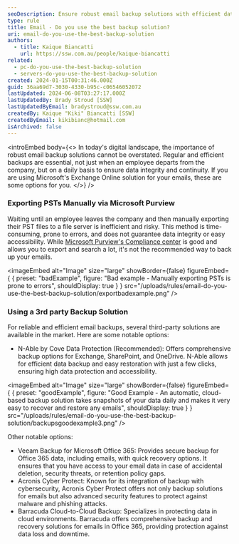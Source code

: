 ```yaml
---
seoDescription: Ensure robust email backup solutions with efficient data integrity and continuity using Microsoft Exchange Online or reliable third-party options.
type: rule
title: Email - Do you use the best backup solution?
uri: email-do-you-use-the-best-backup-solution
authors:
  - title: Kaique Biancatti
    url: https://ssw.com.au/people/kaique-biancatti
related:
  - pc-do-you-use-the-best-backup-solution
  - servers-do-you-use-the-best-backup-solution
created: 2024-01-15T00:31:46.000Z
guid: 36aa69d7-3030-4330-b95c-c06546052072
lastUpdated: 2024-06-08T03:27:17.000Z
lastUpdatedBy: Brady Stroud [SSW]
lastUpdatedByEmail: bradystroud@ssw.com.au
createdBy: Kaique "Kiki" Biancatti [SSW]
createdByEmail: kikibianc@hotmail.com
isArchived: false
---
```


<introEmbed
  body={<>
In today's digital landscape, the importance of robust email backup solutions cannot be overstated. Regular and efficient backups are essential, not just when an employee departs from the company, but on a daily basis to ensure data integrity and continuity. If you are using Microsoft's Exchange Online solution for your emails, these are some options for you.
  </>}
/>
### Exporting PSTs Manually via Microsoft Purview

Waiting until an employee leaves the company and then manually exporting their PST files to a file server is inefficient and risky. This method is time-consuming, prone to errors, and does not guarantee data integrity or easy accessibility.
While [Microsoft Purview's Compliance center](https://compliance.microsoft.com/contentsearchv2) is good and allows you to export and search a lot, it's not the recommended way to back up your emails.

<imageEmbed
  alt="Image"
  size="large"
  showBorder={false}
  figureEmbed={ {
    preset: "badExample",
    figure: "Bad example - Manually exporting PSTs is prone to errors",
    shouldDisplay: true
  } }
  src="/uploads/rules/email-do-you-use-the-best-backup-solution/exportbadexample.png"
/>

### Using a 3rd party Backup Solution

For reliable and efficient email backups, several third-party solutions are available in the market. Here are some notable options:

- N-Able by Cove Data Protection (Recommended): Offers comprehensive backup options for Exchange, SharePoint, and OneDrive. N-Able allows for efficient data backup and easy restoration with just a few clicks, ensuring high data protection and accessibility.

<imageEmbed
  alt="Image"
  size="large"
  showBorder={false}
  figureEmbed={ {
    preset: "goodExample",
    figure: "Good Example - An automatic, cloud-based backup solution takes snapshots of your data daily and makes it very easy to recover and restore any emails",
    shouldDisplay: true
  } }
  src="/uploads/rules/email-do-you-use-the-best-backup-solution/backupsgoodexample3.png"
/>

Other notable options:

- Veeam Backup for Microsoft Office 365: Provides secure backup for Office 365 data, including emails, with quick recovery options. It ensures that you have access to your email data in case of accidental deletion, security threats, or retention policy gaps.
- Acronis Cyber Protect: Known for its integration of backup with cybersecurity, Acronis Cyber Protect offers not only backup solutions for emails but also advanced security features to protect against malware and phishing attacks.
- Barracuda Cloud-to-Cloud Backup: Specializes in protecting data in cloud environments. Barracuda offers comprehensive backup and recovery solutions for emails in Office 365, providing protection against data loss and downtime.
